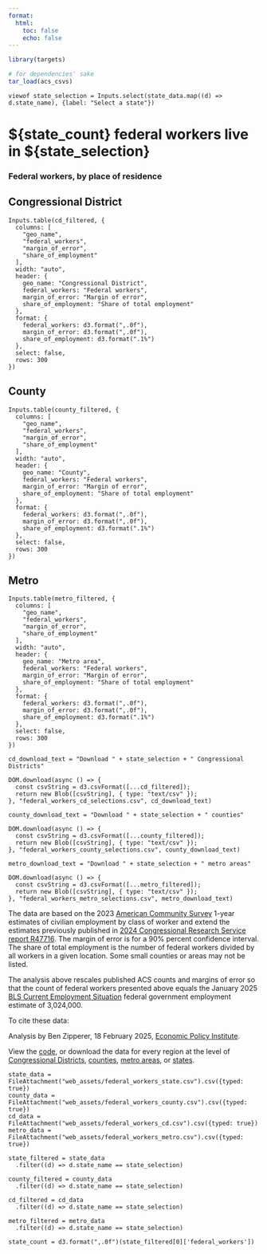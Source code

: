 ```yaml
---
format:
  html:
    toc: false
    echo: false
---
```

```r
library(targets)

# for dependencies' sake
tar_load(acs_csvs)
```

```ojs
viewof state_selection = Inputs.select(state_data.map((d) => d.state_name), {label: "Select a state"})
```

# ${state_count} federal workers live in ${state_selection}

### Federal workers, by place of residence

::: {.panel-tabset}
## Congressional District
```ojs
Inputs.table(cd_filtered, {
  columns: [
    "geo_name",
    "federal_workers",
    "margin_of_error",
    "share_of_employment"
  ],
  width: "auto",
  header: {
    geo_name: "Congressional District",
    federal_workers: "Federal workers",
    margin_of_error: "Margin of error",
    share_of_employment: "Share of total employment"
  },
  format: {
    federal_workers: d3.format(",.0f"),
    margin_of_error: d3.format(",.0f"),
    share_of_employment: d3.format(".1%")
  },
  select: false,
  rows: 300
})
```

## County
```ojs
Inputs.table(county_filtered, {
  columns: [
    "geo_name",
    "federal_workers",
    "margin_of_error",
    "share_of_employment"
  ],
  width: "auto",
  header: {
    geo_name: "County",
    federal_workers: "Federal workers",
    margin_of_error: "Margin of error",
    share_of_employment: "Share of total employment"
  },
  format: {
    federal_workers: d3.format(",.0f"),
    margin_of_error: d3.format(",.0f"),
    share_of_employment: d3.format(".1%")
  },
  select: false,
  rows: 300
})
```

## Metro
```ojs
Inputs.table(metro_filtered, {
  columns: [
    "geo_name",
    "federal_workers",
    "margin_of_error",
    "share_of_employment"
  ],
  width: "auto",
  header: {
    geo_name: "Metro area",
    federal_workers: "Federal workers",
    margin_of_error: "Margin of error",
    share_of_employment: "Share of total employment"
  },
  format: {
    federal_workers: d3.format(",.0f"),
    margin_of_error: d3.format(",.0f"),
    share_of_employment: d3.format(".1%")
  },
  select: false,
  rows: 300
})
```

:::

```ojs
cd_download_text = "Download " + state_selection + " Congressional Districts" 

DOM.download(async () => {
  const csvString = d3.csvFormat([...cd_filtered]);
  return new Blob([csvString], { type: "text/csv" });
}, "federal_workers_cd_selections.csv", cd_download_text)
```

```ojs
county_download_text = "Download " + state_selection + " counties" 

DOM.download(async () => {
  const csvString = d3.csvFormat([...county_filtered]);
  return new Blob([csvString], { type: "text/csv" });
}, "federal_workers_county_selections.csv", county_download_text)
```

```ojs
metro_download_text = "Download " + state_selection + " metro areas" 

DOM.download(async () => {
  const csvString = d3.csvFormat([...metro_filtered]);
  return new Blob([csvString], { type: "text/csv" });
}, "federal_workers_metro_selections.csv", metro_download_text)
```

The data are based on the 2023 [American Community Survey](https://data.census.gov/table?t=Class%20of%20Worker&g=010XX00US,$0400000&d=ACS%201-Year%20Supplemental%20Estimates) 1-year estimates of civilian employment by class of worker and extend the estimates previously published in [2024 Congressional Research Service report R47716](https://crsreports.congress.gov/product/pdf/R/R47716). The margin of error is for a 90% percent confidence interval. The share of total employment is the number of federal workers divided by all workers in a given location. Some small counties or areas may not be listed.

The analysis above rescales published ACS counts and margins of error so that the count of federal workers presented above equals the January 2025  [BLS Current Employment Situation](https://data.bls.gov/dataViewer/view/timeseries/CES9091000001) federal government employment estimate of 3,024,000.

To cite these data:

::: {.callout-note title="Reference"}
Analysis by Ben Zipperer, 18 February 2025, [Economic Policy Institute](https://www.epi.org/).
:::

View the [code](https://github.com/economic/federal_workforce), or download the data for every region at the level of [Congressional Districts](web_assets/federal_workers_cd.csv), [counties](web_assets/federal_workers_county.csv), [metro areas](web_assets/federal_workers_metro.csv), or [states](web_assets/federal_workers_state.csv).


```ojs
state_data = FileAttachment("web_assets/federal_workers_state.csv").csv({typed: true})
county_data = FileAttachment("web_assets/federal_workers_county.csv").csv({typed: true})
cd_data = FileAttachment("web_assets/federal_workers_cd.csv").csv({typed: true})
metro_data = FileAttachment("web_assets/federal_workers_metro.csv").csv({typed: true})

state_filtered = state_data
  .filter((d) => d.state_name == state_selection)

county_filtered = county_data
  .filter((d) => d.state_name == state_selection)

cd_filtered = cd_data
  .filter((d) => d.state_name == state_selection)

metro_filtered = metro_data
  .filter((d) => d.state_name == state_selection)

state_count = d3.format(",.0f")(state_filtered[0]['federal_workers'])

```


